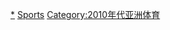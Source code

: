 {{portal|體育運動}}
{{Year by category
| m = 2
| c = 0
| d = 1
| y = 3
| cat = 亞洲體育
| sortkey = 亞洲體育
| in = 
| parent = 各年份亞洲體育
| subcat = 2013年亞洲
}}
[[Category:2013年體育|*]]
[[Category:2013年亞洲|Sports]]
[[Category:2010年代亚洲体育|Category:2010年代亚洲体育]]
